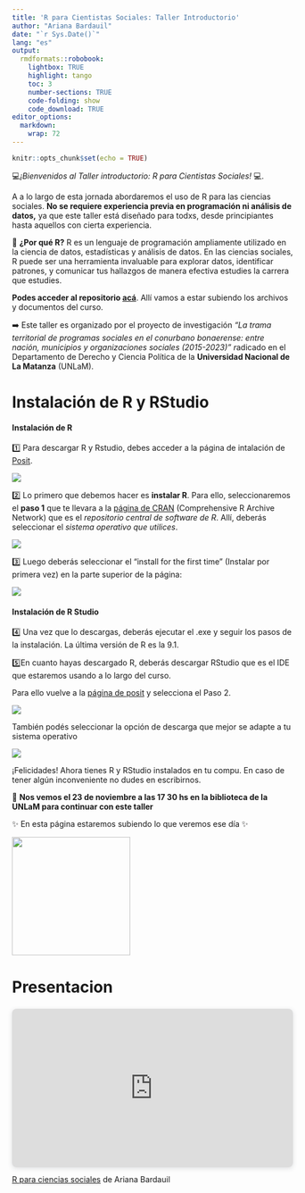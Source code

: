 ```yaml
---
title: 'R para Cientistas Sociales: Taller Introductorio'
author: "Ariana Bardauil"
date: "`r Sys.Date()`"
lang: "es"
output:
  rmdformats::robobook:
    lightbox: TRUE
    highlight: tango
    toc: 3
    number-sections: TRUE
    code-folding: show
    code_download: TRUE
editor_options: 
  markdown: 
    wrap: 72
---
```


```r
knitr::opts_chunk$set(echo = TRUE)
```

💻*¡Bienvenidos al Taller introductorio: R para Cientistas Sociales!*
💻.

A a lo largo de esta jornada abordaremos el uso de R para las ciencias
sociales. **No se requiere experiencia previa en programación ni
análisis de datos,** ya que este taller está diseñado para todxs, desde
principiantes hasta aquellos con cierta experiencia.

🤔 **¿Por qué R?** R es un lenguaje de programación ampliamente
utilizado en la ciencia de datos, estadísticas y análisis de datos. En
las ciencias sociales, R puede ser una herramienta invaluable para
explorar datos, identificar patrones, y comunicar tus hallazgos de
manera efectiva estudies la carrera que estudies.

**Podes acceder al repositorio
[acá](https://github.com/ariibard/R-para-Ciencias-Sociales)**. Allí
vamos a estar subiendo los archivos y documentos del curso.

➡️ Este taller es organizado por el proyecto de investigación *"La trama
territorial de programas sociales en el conurbano bonaerense: entre
nación, municipios y organizaciones sociales (2015-2023)" r*adicado en
el Departamento de Derecho y Ciencia Política de la **Universidad
Nacional de La Matanza** (UNLaM).

# Instalación de R y RStudio

#### Instalación de R

1️⃣ Para descargar R y Rstudio, debes acceder a la página de intalación
de [Posit](https://posit.co/download/rstudio-desktop/).

![](imagenes/1-instalacion.png)

2️⃣ Lo primero que debemos hacer es **instalar R**. Para ello,
seleccionaremos el **paso 1** que te llevara a la [página de
CRAN](https://cran.rstudio.com/) (Comprehensive R Archive Network) que
es el *repositorio central de software de R*. Allí, deberás seleccionar
el *sistema operativo que utilices*.

![](imagenes/1.3-instalacion.png)

3️⃣ Luego deberás seleccionar el "install for the first time" (Instalar
por primera vez) en la parte superior de la página:

![](imagenes/1.1-instalacion.png)

#### Instalación de R Studio

4️⃣ Una vez que lo descargas, deberás ejecutar el .exe y seguir los pasos
de la instalación. La última versión de R es la 9.1.

5️⃣En cuanto hayas descargado R, deberás descargar RStudio que es el IDE
que estaremos usando a lo largo del curso.

Para ello vuelve a la [página de
posit](https://posit.co/download/rstudio-desktop/) y selecciona el Paso
2.

![](imagenes/1-instalacion.png)

También podés seleccionar la opción de descarga que mejor se adapte a tu
sistema operativo

![](imagenes/1.2-instalacion.png)

¡Felicidades! Ahora tienes R y RStudio instalados en tu compu. En caso
de tener algún inconveniente no dudes en escribirnos.

📅 **Nos vemos el 23 de noviembre a las 17 30 hs en la biblioteca de la
UNLaM para continuar con este taller**

✨ En esta página estaremos subiendo lo que veremos ese día ✨

![](imagenes/logo-unlam.png){width="212" align="right"}


# Presentacion 



</body>
</html>
<div style="position: relative; width: 100%; height: 0; padding-top: 56.2500%;
 padding-bottom: 0; box-shadow: 0 2px 8px 0 rgba(63,69,81,0.16); margin-top: 1.6em; margin-bottom: 0.9em; overflow: hidden;
 border-radius: 8px; will-change: transform;">
  <iframe loading="lazy" style="position: absolute; width: 100%; height: 100%; top: 0; left: 0; border: none; padding: 0;margin: 0;"
    src="https:&#x2F;&#x2F;www.canva.com&#x2F;design&#x2F;DAFyTvpIkSM&#x2F;view?embed" allowfullscreen="allowfullscreen" allow="fullscreen">
  </iframe>
</div>
<a href="https:&#x2F;&#x2F;www.canva.com&#x2F;design&#x2F;DAFyTvpIkSM&#x2F;view?utm_content=DAFyTvpIkSM&amp;utm_campaign=designshare&amp;utm_medium=embeds&amp;utm_source=link" target="_blank" rel="noopener">R para ciencias sociales</a> de Ariana Bardauil

